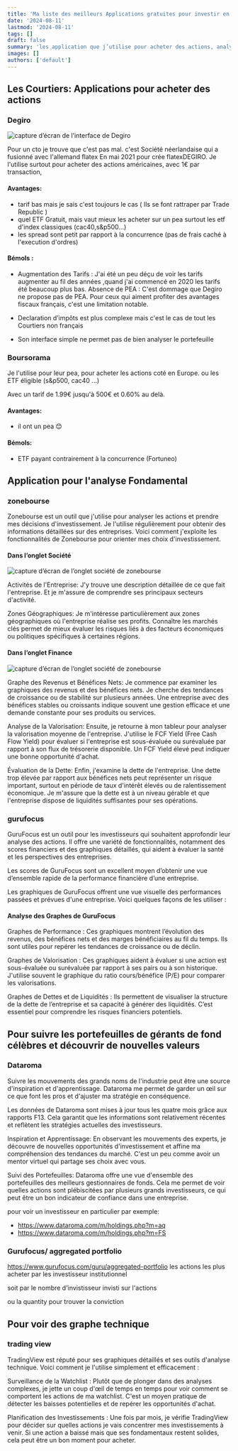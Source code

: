 ```yaml
---
title: 'Ma liste des meilleurs Applications gratuites pour investir en bourse'
date: '2024-08-11'
lastmod: '2024-08-11'
tags: []
draft: false
summary: 'les application que j’utilise pour acheter des actions, analyser de entreprise et gérer mon portefeuille.'
images: []
authors: ['default']
---
```


## Les Courtiers: Applications pour acheter des actions

### Degiro

![capture d’écran de l’interface de Degiro](/static/images/articles/degiro.png 'capture d’écran de l’interface de Degiro')

Pour un cto je trouve que c'est pas mal. c'est Société néerlandaise qui a fusionné avec l'allemand flatex En mai 2021 pour crée flatexDEGIRO.
Je l'utilise surtout pour acheter des actions américaines, avec 1€ par transaction,

#### Avantages:

- tarif bas mais je sais c'est toujours le cas ( Ils se font rattraper par Trade Republic )
- quel ETF Gratuit, mais vaut mieux les acheter sur un pea surtout les etf d'index classiques (cac40,s&p500...)
- les spread sont petit par rapport à la concurrence (pas de frais caché à l'execution d'ordres)

#### Bémols :

- Augmentation des Tarifs : J'ai été un peu déçu de voir les tarifs augmenter au fil des années ,quand j'ai commencé en 2020 les tarifs été beaucoup plus bas.
  Absence de PEA : C'est dommage que Degiro ne propose pas de PEA. Pour ceux qui aiment profiter des avantages fiscaux français, c'est une limitation notable.

- Declaration d’impôts est plus complexe mais c'est le cas de tout les Courtiers non français

- Son interface simple ne permet pas de bien analyser le portefeuille

### Boursorama

Je l'utilise pour leur pea, pour acheter les actions coté en Europe. ou les ETF éligible (s&p500, cac40 ...)

Avec un tarif de 1.99€ jusqu'à 500€ et 0.60% au delà.

#### Avantages:

- il ont un pea 😊

#### Bémols:

- ETF payant contrairement à la concurrence (Fortuneo)

## Application pour l'analyse Fondamental

### zonebourse

Zonebourse est un outil que j'utilise pour analyser les actions et prendre mes décisions d'investissement.
Je l'utilise régulièrement pour obtenir des informations détaillées sur des entreprises.
Voici comment j'exploite les fonctionnalités de Zonebourse pour orienter mes choix d'investissement.

#### Dans l’onglet Société

![capture d’écran de l’onglet société de zonebourse](/static/images/articles/zb-societe.png 'capture d’écran de l’onglet société de zonebourse')

Activités de l'Entreprise: J'y trouve une description détaillée de ce que fait l'entreprise. Et je m'assure de comprendre ses principaux secteurs d'activité.

Zones Géographiques: Je m'intéresse particulièrement aux zones géographiques où l'entreprise réalise ses profits.
Connaître les marchés clés permet de mieux évaluer les risques liés à des facteurs économiques ou politiques spécifiques à certaines régions.

#### Dans l’onglet Finance

![capture d’écran de l’onglet société de zonebourse](/static/images/articles/zb-finance.png 'capture d’écran de l’onglet finance de zonebourse')

Graphe des Revenus et Bénéfices Nets: Je commence par examiner les graphiques des revenus et des bénéfices nets.
Je cherche des tendances de croissance ou de stabilité sur plusieurs années.
Une entreprise avec des bénéfices stables ou croissants indique souvent une gestion efficace et une demande constante pour ses produits ou services.

Analyse de la Valorisation: Ensuite, je retourne à mon tableur pour analyser la valorisation moyenne de l'entreprise.
J'utilise le FCF Yield (Free Cash Flow Yield) pour évaluer si l'entreprise est sous-évaluée ou surévaluée par rapport à son flux de trésorerie disponible.
Un FCF Yield élevé peut indiquer une bonne opportunité d'achat.

Évaluation de la Dette: Enfin, j'examine la dette de l'entreprise.
Une dette trop élevée par rapport aux bénéfices nets peut représenter un risque important,
surtout en période de taux d'intérêt élevés ou de ralentissement économique.
Je m'assure que la dette est à un niveau gérable et que l'entreprise dispose de liquidités suffisantes pour ses opérations.

### gurufocus

GuruFocus est un outil pour les investisseurs qui souhaitent approfondir leur analyse des actions.
Il offre une variété de fonctionnalités, notamment des scores financiers et des graphiques détaillés,
qui aident à évaluer la santé et les perspectives des entreprises.

Les scores de GuruFocus sont un excellent moyen d’obtenir une vue d’ensemble rapide de la performance financière d’une entreprise.

Les graphiques de GuruFocus offrent une vue visuelle des performances passées et prévues d'une entreprise. Voici quelques façons de les utiliser :

#### Analyse des Graphes de GuruFocus

Graphes de Performance : Ces graphiques montrent l’évolution des revenus, des bénéfices nets et des marges bénéficiaires au fil du temps. Ils sont utiles pour repérer les tendances de croissance ou de déclin.

Graphes de Valorisation : Ces graphiques aident à évaluer si une action est sous-évaluée ou surévaluée par rapport à ses pairs ou à son historique. J'utilise souvent le graphique du ratio cours/bénéfice (P/E) pour comparer les valorisations.

Graphes de Dettes et de Liquidités : Ils permettent de visualiser la structure de la dette de l’entreprise et sa capacité à générer des liquidités. C’est essentiel pour comprendre les risques financiers potentiels.

## Pour suivre les portefeuilles de gérants de fond célèbres et découvrir de nouvelles valeurs

### Dataroma

Suivre les mouvements des grands noms de l'industrie peut être une source d'inspiration et d'apprentissage.
Dataroma me permet de garder un œil sur ce que font les pros et d'ajuster ma stratégie en conséquence.

Les données de Dataroma sont mises à jour tous les quatre mois grâce aux rapports F13.
Cela garantit que les informations sont relativement récentes et reflètent les stratégies actuelles des investisseurs.

Inspiration et Apprentissage: En observant les mouvements des experts, je découvre de nouvelles opportunités d'investissement et affine ma compréhension des tendances du marché. C'est un peu comme avoir un mentor virtuel qui partage ses choix avec vous.

Suivi des Portefeuilles: Dataroma offre une vue d'ensemble des portefeuilles des meilleurs gestionnaires de fonds. Cela me permet de voir quelles actions sont plébiscitées par plusieurs grands investisseurs, ce qui peut être un bon indicateur de confiance dans une entreprise.

pour voir un investisseur en particulier par exemple:

- https://www.dataroma.com/m/holdings.php?m=aq
- https://www.dataroma.com/m/holdings.php?m=FS

### Gurufocus/ aggregated portfolio

https://www.gurufocus.com/guru/aggregated-portfolio
les actions les plus acheter par les investisseur institutionnel

soit par le nombre d'invistisseur invisti sur l'actions

ou la quantity pour trouver la conviction

## Pour voir des graphe technique

### trading view

TradingView est réputé pour ses graphiques détaillés et ses outils d'analyse technique. Voici comment je l'utilise simplement et efficacement :

Surveillance de la Watchlist : Plutôt que de plonger dans des analyses complexes, je jette un coup d'œil de temps en temps pour voir comment se comportent les actions de ma watchlist. C'est un moyen pratique de détecter les baisses potentielles et de repérer les opportunités d'achat.

Planification des Investissements : Une fois par mois, je vérifie TradingView pour décider sur quelles actions je vais concentrer mes investissements à venir. Si une action a baissé mais que ses fondamentaux restent solides, cela peut être un bon moment pour acheter.
